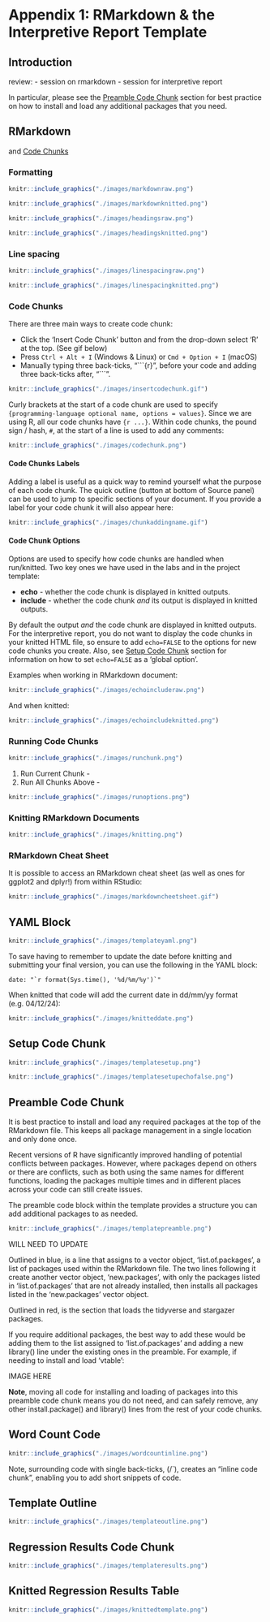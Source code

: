 # Appendix 1: RMarkdown & the Interpretive Report Template {#InterpretiveReportTemplate .unnumbered}

## Introduction {.unnumbered}


review:
- session on rmarkdown
- session for interpretive report


In particular, please see the [Preamble Code Chunk] section for best practice on how to install and load any additional packages that you need.

## RMarkdown {.unnumbered}

and [Code Chunks]

### Formatting

```r
knitr::include_graphics("./images/markdownraw.png")
```

```r
knitr::include_graphics("./images/markdownknitted.png")
```

```r
knitr::include_graphics("./images/headingsraw.png")
```

```r
knitr::include_graphics("./images/headingsknitted.png")
```

### Line spacing

```r
knitr::include_graphics("./images/linespacingraw.png")
```

```r
knitr::include_graphics("./images/linespacingknitted.png")
```

### Code Chunks

There are three main ways to create code chunk:

-   Click the 'Insert Code Chunk' button and from the drop-down select 'R' at the top. (See gif below)
-   Press `Ctrl + Alt + I` (Windows & Linux) or `Cmd + Option + I` (macOS)
-   Manually typing three back-ticks, "\`\`\`{r}", before your code and adding three back-ticks after, "\`\`\`".

```r
knitr::include_graphics("./images/insertcodechunk.gif")
```

Curly brackets at the start of a code chunk are used to specify `{programming-language optional name, options = values}`. Since we are using R, all our code chunks have `{r ...}`. Within code chunks, the pound sign / hash, `#`, at the start of a line is used to add any comments:

```r
knitr::include_graphics("./images/codechunk.png")
```

#### Code Chunks Labels

Adding a label is useful as a quick way to remind yourself what the purpose of each code chunk. The quick outline (button at bottom of Source panel) can be used to jump to specific sections of your document. If you provide a label for your code chunk it will also appear here:

```r
knitr::include_graphics("./images/chunkaddingname.gif")
```

#### Code Chunk Options

Options are used to specify how code chunks are handled when run/knitted. Two key ones we have used in the labs and in the project template:

-   **echo** - whether the code chunk is displayed in knitted outputs.
-   **include** - whether the code chunk *and* its output is displayed in knitted outputs.

By default the output *and* the code chunk are displayed in knitted outputs. For the interpretive report, you do not want to display the code chunks in your knitted HTML file, so ensure to add `echo=FALSE` to the options for new code chunks you create. Also, see [Setup Code Chunk] section for information on how to set `echo=FALSE` as a 'global option'.

Examples when working in RMarkdown document:

```r
knitr::include_graphics("./images/echoincluderaw.png")
```

And when knitted:

```r
knitr::include_graphics("./images/echoincludeknitted.png")
```

### Running Code Chunks

```r
knitr::include_graphics("./images/runchunk.png")
```

1.  Run Current Chunk -
2.  Run All Chunks Above -

```r
knitr::include_graphics("./images/runoptions.png")
```

### Knitting RMarkdown Documents

```r
knitr::include_graphics("./images/knitting.png")
```

### RMarkdown Cheat Sheet

It is possible to access an RMarkdown cheat sheet (as well as ones for ggplot2 and dplyr!) from within RStudio:

```r
knitr::include_graphics("./images/markdowncheetsheet.gif")
```

## YAML Block {.unnumbered}

```r
knitr::include_graphics("./images/templateyaml.png")
```

To save having to remember to update the date before knitting and submitting your final version, you can use the following in the YAML block:

```         
date: "`r format(Sys.time(), '%d/%m/%y')`"
```

When knitted that code will add the current date in dd/mm/yy format (e.g. 04/12/24):

```r
knitr::include_graphics("./images/knitteddate.png")
```

## Setup Code Chunk {.unnumbered}

```r
knitr::include_graphics("./images/templatesetup.png")
```

```r
knitr::include_graphics("./images/templatesetupechofalse.png")
```


## Preamble Code Chunk {.unnumbered}

It is best practice to install and load any required packages at the top of the RMarkdown file. This keeps all package management in a single location and only done once.

Recent versions of R have significantly improved handling of potential conflicts between packages. However, where packages depend on others or there are conflicts, such as both using the same names for different functions, loading the packages multiple times and in different places across your code can still create issues.

The preamble code block within the template provides a structure you can add additional packages to as needed.

```r
knitr::include_graphics("./images/templatepreamble.png")
```

WILL NEED TO UPDATE

Outlined in blue, is a line that assigns to a vector object, 'list.of.packages', a list of packages used within the RMarkdown file. The two lines following it create another vector object, 'new.packages', with only the packages listed in 'list.of.packages' that are not already installed, then installs all packages listed in the 'new.packages' vector object.

Outlined in red, is the section that loads the tidyverse and stargazer packages.

If you require additional packages, the best way to add these would be adding them to the list assigned to 'list.of.packages' and adding a new library() line under the existing ones in the preamble. For example, if needing to install and load 'vtable':

IMAGE HERE

**Note**, moving all code for installing and loading of packages into this preamble code chunk means you do not need, and can safely remove, any other install.package() and library() lines from the rest of your code chunks.


## Word Count Code {.unnumbered}

```r
knitr::include_graphics("./images/wordcountinline.png")
```

Note, surrounding code with single back-ticks, (/\`), creates an "inline code chunk", enabling you to add short snippets of code.

## Template Outline {.unnumbered}

```r
knitr::include_graphics("./images/templateoutline.png")
```

## Regression Results Code Chunk {.unnumbered}

```r
knitr::include_graphics("./images/templateresults.png")
```

## Knitted Regression Results Table {.unnumbered}

```r
knitr::include_graphics("./images/knittedtemplate.png")
```
